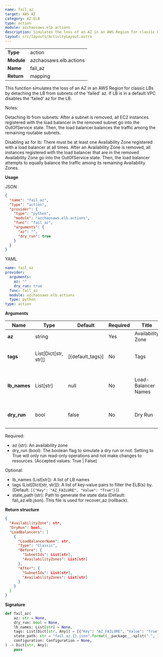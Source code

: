 ```yaml
---
name: fail_az
target: AWS AZ
category: AZ:ELB
type: action
module: azchaosaws.elb.actions
description: Simulates the loss of an AZ in an AWS Region for classic LBs
layout: src/layouts/ActivityLayout.astro
---
```



|            |                        |
| ---------- | ---------------------- |
| **Type**   | action                 |
| **Module** | azchaosaws.elb.actions |
| **Name**   | fail_az                |
| **Return** | mapping                |

This function simulates the loss of an AZ in an AWS Region for classic LBs by detaching the LB from subnets of the 'failed' az. If LB is in a default VPC disables the 'failed' az for the LB.

Notes:

Detaching lb from subnets:
After a subnet is removed, all EC2 instances registered with the load balancer in the removed subnet go into the OutOfService state.
Then, the load balancer balances the traffic among the remaining routable subnets.

Disabling az for lb:
There must be at least one Availability Zone registered with a load balancer at all times. After an Availability Zone is removed, all instances registered with the load balancer that are in the removed Availability Zone go into the OutOfService state. Then, the load balancer attempts to equally balance the traffic among its remaining Availability Zones.

**Usage**

JSON

```json
{
  "name": "fail_az",
  "type": "action",
  "provider": {
    "type": "python",
    "module": "azchaosaws.elb.actions",
    "func": "fail_az",
    "arguments": {
      "az": "",
      "dry_run": true
    }
  }
}
```

YAML

```yaml
name: fail_az
provider:
  arguments:
    az: ""
    dry_run: true
  func: fail_az
  module: azchaosaws.elb.actions
  type: python
type: action
```

**Arguments**

| Name         | Type                 | Default          | Required | Title               | Description                               |
| ------------ | -------------------- | ---------------- | -------- | ------------------- | ----------------------------------------- |
| **az**       | string               |                  | Yes      | Availability Zone   | AZ to target                              |
| **tags**     | List[Dict[str, str]] | [{default_tags}] | No       | Tags                | Match only resources with these tags      |
| **lb_names** | List[str]            | null             | No       | Load-Balancer Names | Name of the LB to target rather than tags |
| **dry_run**  | bool                 | false            | No       | Dry Run             | Only perform a dry run for it             |

Required:

- az (str): An availability zone
- dry_run (bool): The boolean flag to simulate a dry run or not. Setting to True will only run read-only operations and not make changes to resources. (Accepted values: True | False)

Optional:

- lb_names (List[str]): A list of LB names
- tags (List[Dict[str, str]]): A list of key-value pairs to filter the ELB(s) by. (Default: `[{"Key": "AZ_FAILURE", "Value": "True"}]`)
- state_path (str): Path to generate the state data (Default: fail_az.elb.json). This file is used for recover_az (rollback).

**Return structure**

```json
{
  "AvailabilityZone": str,
  "DryRun": bool,
  "LoadBalancers": [
    {
      "LoadBalancerName": str,
      "Type": "Classic",
      "Before": {
        "SubnetIds": List[str],
        "AvailabilityZones": List[str]
      },
      "After": {
        "SubnetIds": List[str],
        "AvailabilityZones": List[str]
      }
    }
  ]
}
```

**Signature**

```python
def fail_az(
    az: str = None,
    dry_run: bool = None,
    lb_names: List[str] = None,
    tags: List[Dict[str, Any]] = [{"Key": "AZ_FAILURE", "Value": "True"}],
    state_path: str = "fail_az.{}.json".format(__package__.split(".", 1)[1]),
    configuration: Configuration = None,
) -> Dict[str, Any]:
    pass

```
